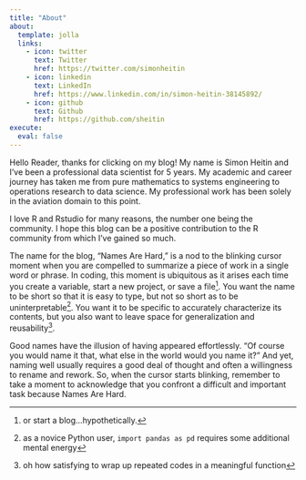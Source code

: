 ```yaml
---
title: "About"
about:
  template: jolla
  links:
    - icon: twitter
      text: Twitter
      href: https://twitter.com/simonheitin
    - icon: linkedin
      text: LinkedIn
      href: https://www.linkedin.com/in/simon-heitin-38145892/
    - icon: github
      text: Github
      href: https://github.com/sheitin
execute: 
  eval: false
---
```


Hello Reader, thanks for clicking on my blog! My name is Simon Heitin and I've been a professional data scientist for 5 years. My academic and career journey has taken me from pure mathematics to systems engineering to operations research to data science. My professional work has been solely in the aviation domain to this point.

I love R and Rstudio for many reasons, the number one being the community. I hope this blog can be a positive contribution to the R community from which I've gained so much.

The name for the blog, "Names Are Hard," is a nod to the blinking cursor moment when you are compelled to summarize a piece of work in a single word or phrase. In coding, this moment is ubiquitous as it arises each time you create a variable, start a new project, or save a file^[or start a blog...hypothetically.]. You want the name to be short so that it is easy to type, but not so short as to be uninterpretable^[as a novice Python user, `import pandas as pd` requires some additional mental energy]. You want it to be specific to accurately characterize its contents, but you also want to leave space for generalization and reusability^[oh how satisfying to wrap up repeated codes in a meaningful function]. 

Good names have the illusion of having appeared effortlessly. "Of course you would name it that, what else in the world would you name it?" And yet, naming well usually requires a good deal of thought and often a willingness to rename and rework. So, when the cursor starts blinking, remember to take a moment to acknowledge that you confront a difficult and important task because Names Are Hard.